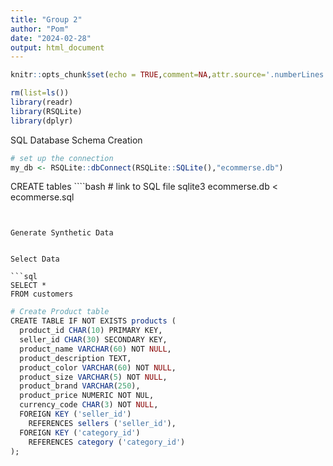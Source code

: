 ```yaml
---
title: "Group 2"
author: "Pom"
date: "2024-02-28"
output: html_document
---
```


```r
knitr::opts_chunk$set(echo = TRUE,comment=NA,attr.source='.numberLines')

rm(list=ls())
library(readr)
library(RSQLite)
library(dplyr)
```

SQL Database Schema Creation
```r
# set up the connection
my_db <- RSQLite::dbConnect(RSQLite::SQLite(),"ecommerse.db")
```

CREATE tables 
````bash
# link to SQL file
sqlite3 ecommerse.db < ecommerse.sql

```


Generate Synthetic Data


Select Data

```sql
SELECT * 
FROM customers
```

```r
# Create Product table
CREATE TABLE IF NOT EXISTS products (
  product_id CHAR(10) PRIMARY KEY,
  seller_id CHAR(30) SECONDARY KEY,
  product_name VARCHAR(60) NOT NULL,
  product_description TEXT,
  product_color VARCHAR(60) NOT NULL,
  product_size VARCHAR(5) NOT NULL,
  product_brand VARCHAR(250),
  product_price NUMERIC NOT NUL,
  currency_code CHAR(3) NOT NULL, 
  FOREIGN KEY ('seller_id') 
    REFERENCES sellers ('seller_id'),
  FOREIGN KEY ('category_id') 
    REFERENCES category ('category_id')
);
```


